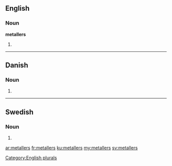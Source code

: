 ==English==

===Noun===
'''metallers'''

# {{plural of|[[metaller]]}}

[[Category:English plurals]]

----

==Danish==

===Noun===
{{head|da|noun form|g=n}}

# {{form of|genitive plural indefinite|metal|lang=da}}

----

==Swedish==

===Noun===
{{head|sv|noun form}}

# {{sv-noun-form-indef-gen-pl|metall}}

[[ar:metallers]]
[[fr:metallers]]
[[ku:metallers]]
[[my:metallers]]
[[sv:metallers]]